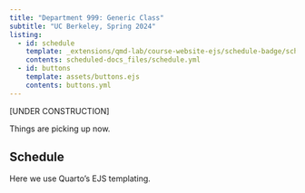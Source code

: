 ```yaml
---
title: "Department 999: Generic Class"
subtitle: "UC Berkeley, Spring 2024"
listing:
  - id: schedule
    template: _extensions/qmd-lab/course-website-ejs/schedule-badge/schedule.ejs
    contents: scheduled-docs_files/schedule.yml
  - id: buttons
    template: assets/buttons.ejs
    contents: buttons.yml
---
```


::: {#buttons}
:::

[UNDER CONSTRUCTION]


::: {.callout-note title="Welcome to Week 1 of Dept 999"}
:::

::: {.callout-note title="Welcome to Week 2"}
Things are picking up now.
:::

## Schedule

Here we use Quarto's EJS templating.


::: {#schedule}
:::

